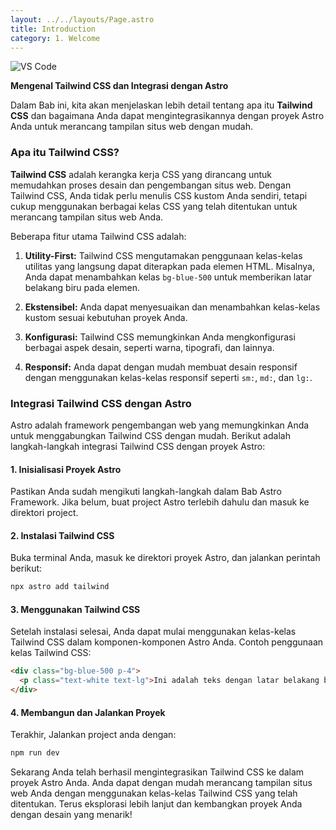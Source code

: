 ```yaml
---
layout: ../../layouts/Page.astro
title: Introduction
category: 1. Welcome
---
```


<img src="https://adminlte.io/wp-content/uploads/2022/02/tailwindcss-templates.png" alt="VS Code" />

**Mengenal Tailwind CSS dan Integrasi dengan Astro**

Dalam Bab ini, kita akan menjelaskan lebih detail tentang apa itu **Tailwind CSS** dan bagaimana Anda dapat mengintegrasikannya dengan proyek Astro Anda untuk merancang tampilan situs web dengan mudah.

### Apa itu Tailwind CSS?

**Tailwind CSS** adalah kerangka kerja CSS yang dirancang untuk memudahkan proses desain dan pengembangan situs web. Dengan Tailwind CSS, Anda tidak perlu menulis CSS kustom Anda sendiri, tetapi cukup menggunakan berbagai kelas CSS yang telah ditentukan untuk merancang tampilan situs web Anda.

Beberapa fitur utama Tailwind CSS adalah:

1. **Utility-First:** Tailwind CSS mengutamakan penggunaan kelas-kelas utilitas yang langsung dapat diterapkan pada elemen HTML. Misalnya, Anda dapat menambahkan kelas `bg-blue-500` untuk memberikan latar belakang biru pada elemen.

2. **Ekstensibel:** Anda dapat menyesuaikan dan menambahkan kelas-kelas kustom sesuai kebutuhan proyek Anda.

3. **Konfigurasi:** Tailwind CSS memungkinkan Anda mengkonfigurasi berbagai aspek desain, seperti warna, tipografi, dan lainnya.

4. **Responsif:** Anda dapat dengan mudah membuat desain responsif dengan menggunakan kelas-kelas responsif seperti `sm:`, `md:`, dan `lg:`.

### Integrasi Tailwind CSS dengan Astro

Astro adalah framework pengembangan web yang memungkinkan Anda untuk menggabungkan Tailwind CSS dengan mudah. Berikut adalah langkah-langkah integrasi Tailwind CSS dengan proyek Astro:

#### **1. Inisialisasi Proyek Astro**

Pastikan Anda sudah mengikuti langkah-langkah dalam Bab Astro Framework. Jika belum, buat project Astro terlebih dahulu dan masuk ke direktori project.

#### **2. Instalasi Tailwind CSS**

Buka terminal Anda, masuk ke direktori proyek Astro, dan jalankan perintah berikut:

```bash
npx astro add tailwind
```

#### **3. Menggunakan Tailwind CSS**

Setelah instalasi selesai, Anda dapat mulai menggunakan kelas-kelas Tailwind CSS dalam komponen-komponen Astro Anda. Contoh penggunaan kelas Tailwind CSS:

```html
<div class="bg-blue-500 p-4">
  <p class="text-white text-lg">Ini adalah teks dengan latar belakang biru.</p>
</div>
```

#### **4. Membangun dan Jalankan Proyek**

Terakhir, Jalankan project anda dengan:

```bash
npm run dev
```

Sekarang Anda telah berhasil mengintegrasikan Tailwind CSS ke dalam proyek Astro Anda. Anda dapat dengan mudah merancang tampilan situs web Anda dengan menggunakan kelas-kelas Tailwind CSS yang telah ditentukan. Terus eksplorasi lebih lanjut dan kembangkan proyek Anda dengan desain yang menarik!
<div class="flex gap-3 w-full ">
<Prev title="Mengenal HTML" href="/1-hari-jadi-programmer/mengenal-html" />
<Next title="Tailwind Cheatsheet" href="/1-hari-jadi-programmer/tailwind-cheatsheet" />
</div>